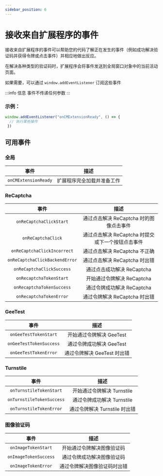 ```yaml
---
sidebar_position: 6
---
```



<ArticleHead slug="extension/extension-events" />

# 接收来自扩展程序的事件

接收来自扩展程序的事件可以帮助您的代码了解正在发生的事件（例如成功解决验证码并获得令牌或点击事件）并相应地做出反应。

在解决各种类型的验证码时，扩展程序会将事件发送到全局窗口对象中的当前活动页面。

如果需要，可以通过 `window.addEventListener` 订阅这些事件

:::info 信息
事件不传递任何参数
:::

### 示例：
```js
window.addEventListener("onCMExtensionReady", () => {
  // 执行某些操作
 })
```

## 可用事件

### 全局
|**事件**|**描述**|
| :-: | :-: |
|`onCMExtensionReady`|扩展程序完全加载并准备工作|

<!-- ### HCaptcha
|**事件**|**描述**|
| :-: | :-: |
|`onHCaptchaClickStart`|开始通过点击解决 hCaptcha|
|`onHCaptchaClickBackendError`|请求 hCaptcha 解决结果时服务器错误|
|`onHCaptchaClickIncorrect`|通过点击解决 hCaptcha 不正确|
|`onHCaptchaClickSuccess`|通过点击成功解决 hCaptcha|
|`onHCaptchaClick`|在解决 hCaptcha 时点击复选框|
|`onHCaptchaTokenStart`|开始通过令牌解决 hCaptcha|
|`onHCaptchaTokenSuccess`|通过令牌成功解决 hCaptcha|
|`onHCaptchaTokenError`|通过令牌解决 hCaptcha 时出错| -->

### ReCaptcha
|**事件**|**描述**|
| :-: | :-: |
|`onReCaptchaClickStart`|通过点击解决 ReCaptcha 时的图像点击事件|
|`onReCaptchaClick`|通过点击解决 ReCaptcha 时提交或下一个按钮点击事件|
|`onReCaptchaClickIncorrect`|通过点击解决 ReCaptcha 不正确|
|`onReCaptchaClickBackendError`|通过点击解决 ReCaptcha 时出错|
|`onReCaptchaClickSuccess`|通过点击成功解决 ReCaptcha|
|`onRecaptchaTokenStart`|开始通过令牌解决 ReCaptcha|
|`onRecaptchaTokenSuccess`|通过令牌成功解决 ReCaptcha|
|`onRecaptchaTokenError`|通过令牌解决 ReCaptcha 时出错|

### GeeTest
|**事件**|**描述**|
| :-: | :-: |
|`onGeeTestTokenStart`|开始通过令牌解决 GeeTest|
|`onGeeTestTokenSuccess`|通过令牌成功解决 GeeTest|
|`onGeeTestTokenError`|通过令牌解决 GeeTest 时出错|

### Turnstile
|**事件**|**描述**|
| :-: | :-: |
|`onTurnstileTokenStart`|开始通过令牌解决 Turnstile|
|`onTurnstileTokenSuccess`|通过令牌成功解决 Turnstile|
|`onTurnstileTokenError`|通过令牌解决 Turnstile 时出错|

### 图像验证码
|**事件**|**描述**|
| :-: | :-: |
|`onImageTokenStart`|开始通过令牌解决图像验证码|
|`onImageTokenSuccess`|通过令牌成功解决图像验证码|
|`onImageTokenError`|通过令牌解决图像验证码时出错|